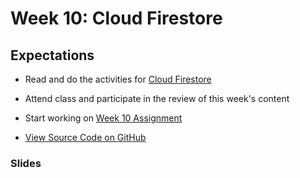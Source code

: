 # Week 10: Cloud Firestore

## Expectations

- Read and do the activities for [Cloud Firestore](/week-10/firestore)
- Attend class and participate in the review of this week's content
- Start working on [Week 10 Assignment](/week-10/assignment)

- [View Source Code on GitHub](https://github.com/warsylewicz/webdev2-demos/tree/master/app/week-10)

### Slides


<Slideshow file="/week-10/slides" />
